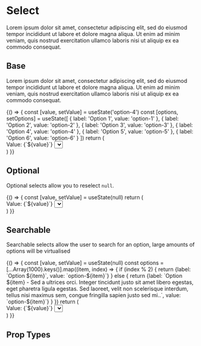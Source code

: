 
<Meta title='Components|Select' component={Select} />

# Select
Lorem ipsum dolor sit amet, consectetur adipiscing elit, sed do eiusmod tempor incididunt ut labore et dolore magna aliqua. Ut enim ad minim veniam, quis nostrud exercitation ullamco laboris nisi ut aliquip ex ea commodo consequat. 

## Base
Lorem ipsum dolor sit amet, consectetur adipiscing elit, sed do eiusmod tempor incididunt ut labore et dolore magna aliqua. Ut enim ad minim veniam, quis nostrud exercitation ullamco laboris nisi ut aliquip ex ea commodo consequat. 

<Preview>
  <Story name='Base'>
    {() => {
      const [value, setValue] = useState('option-4')
      const [options, setOptions] = useState([
        { label: 'Option 1', value: 'option-1' },
        { label: 'Option 2', value: 'option-2' },
        { label: 'Option 3', value: 'option-3' },
        { label: 'Option 4', value: 'option-4' },
        { label: 'Option 5', value: 'option-5' },
        { label: 'Option 6', value: 'option-6' }
      ])
      return (
        <div>
          <Text>Value: {`${value}`}</Text>
          <Select id={'select'} options={options} value={value} onChange={setValue} />
        </div>
      )
    }}
  </Story>
</Preview>

## Optional
Optional selects allow you to reselect `null`.

<Preview>
  <Story name='Optional'>
    {() => {
      const [value, setValue] = useState(null)
      return (
        <div>
          <Text>Value: {`${value}`}</Text>
          <Select
            id={'select'}
            options={[{ label: 'This is generic option number 1', value: 'option-1' },{ label: 'Option 2', value: 'option-2' }]}
            value={value}
            optional
            onChange={setValue}
            popper={{ placement: 'bottom' }}
          />
        </div>
      )
    }}
  </Story>
</Preview>

## Searchable
Searchable selects allow the user to search for an option, large amounts of options will be virtualised

<Preview>
  <Story name='Searchable'>
    {() => {
      const [value, setValue] = useState(null)
      const options = [...Array(1000).keys()].map((item, index) => {
        if (index % 2) {
          return {label: `Option ${item}`, value: `option-${item}`}
        } else {
          return {label: `Option ${item} - Sed a ultrices orci. Integer tincidunt justo sit amet libero egestas, eget pharetra ligula egestas. Sed laoreet, velit non scelerisque interdum, tellus nisi maximus sem, congue fringilla sapien justo sed mi..`, value: `option-${item}`}
        }
      })
      return (
        <div>
          <Text>Value: {`${value}`}</Text>
          <Select id={'select'} options={options} value={value} searchable searchableLimit={250} onChange={setValue} />
        </div>  
      )
    }}
  </Story>
</Preview>

## Prop Types

<Props of={Select} />
